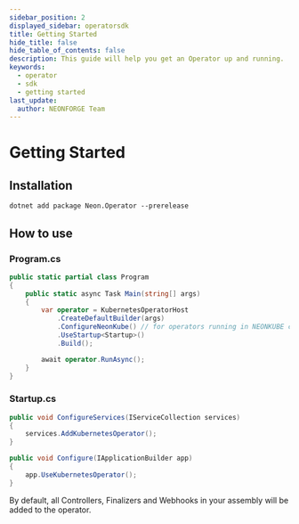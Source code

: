 ```yaml
---
sidebar_position: 2
displayed_sidebar: operatorsdk
title: Getting Started
hide_title: false
hide_table_of_contents: false
description: This guide will help you get an Operator up and running.
keywords:
  - operator
  - sdk
  - getting started
last_update:
  author: NEONFORGE Team
---
```


# Getting Started

## Installation

```
dotnet add package Neon.Operator --prerelease
```

## How to use

### Program.cs

```csharp
public static partial class Program
{
    public static async Task Main(string[] args)
    {
        var operator = KubernetesOperatorHost
            .CreateDefaultBuilder(args)
            .ConfigureNeonKube() // for operators running in NEONKUBE clusters.
            .UseStartup<Startup>()
            .Build();

        await operator.RunAsync();
    }
}
```

### Startup.cs

```csharp
public void ConfigureServices(IServiceCollection services)
{
    services.AddKubernetesOperator();
}

public void Configure(IApplicationBuilder app)
{
    app.UseKubernetesOperator();
}
```

By default, all Controllers, Finalizers and Webhooks in your assembly will be
added to the operator.
